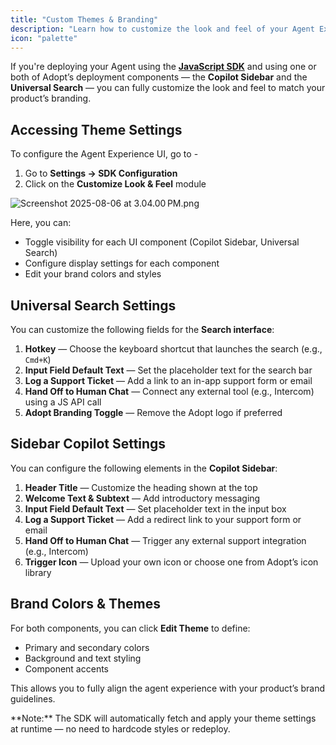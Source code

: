 ```yaml
---
title: "Custom Themes & Branding"
description: "Learn how to customize the look and feel of your Agent Experience to match your brand"
icon: "palette"
---
```


If you're deploying your Agent using the [**JavaScript SDK**](/javascript-sdk/introduction) and using one or both of Adopt’s deployment components — the **Copilot Sidebar** and the **Universal Search** — you can fully customize the look and feel to match your product’s branding.

## Accessing Theme Settings

To configure the Agent Experience UI, go to -

1. Go to **Settings → SDK Configuration**
2. Click on the **Customize Look & Feel** module

![Screenshot 2025-08-06 at 3.04.00 PM.png](/images/Screenshot2025-08-06at3.04.00PM.png)

Here, you can:

- Toggle visibility for each UI component (Copilot Sidebar, Universal Search)
- Configure display settings for each component
- Edit your brand colors and styles

## Universal Search Settings

You can customize the following fields for the **Search interface**:

1. **Hotkey** — Choose the keyboard shortcut that launches the search (e.g., `Cmd+K`)
2. **Input Field Default Text** — Set the placeholder text for the search bar
3. **Log a Support Ticket** — Add a link to an in-app support form or email
4. **Hand Off to Human Chat** — Connect any external tool (e.g., Intercom) using a JS API call
5. **Adopt Branding Toggle** — Remove the Adopt logo if preferred

## Sidebar Copilot Settings

You can configure the following elements in the **Copilot Sidebar**:

1. **Header Title** — Customize the heading shown at the top
2. **Welcome Text & Subtext** — Add introductory messaging
3. **Input Field Default Text** — Set placeholder text in the input box
4. **Log a Support Ticket** — Add a redirect link to your support form or email
5. **Hand Off to Human Chat** — Trigger any external support integration (e.g., Intercom)
6. **Trigger Icon** — Upload your own icon or choose one from Adopt’s icon library

## Brand Colors & Themes

For both components, you can click **Edit Theme** to define:

- Primary and secondary colors
- Background and text styling
- Component accents

This allows you to fully align the agent experience with your product’s brand guidelines.

<Note>
  **Note:** The SDK will automatically fetch and apply your theme settings at runtime — no need to hardcode styles or redeploy.
</Note>